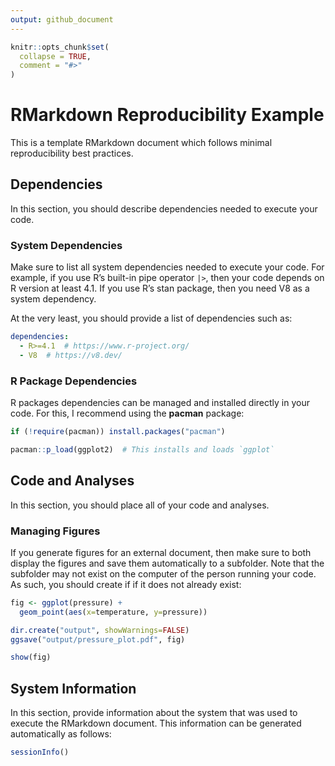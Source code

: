 ```yaml
---
output: github_document
---
```


<!-- README.md is generated from README.Rmd. Please edit that file -->

```r
knitr::opts_chunk$set(
  collapse = TRUE,
  comment = "#>"
)
```

# RMarkdown Reproducibility Example

<!-- badges: start -->

<!-- badges: end -->

This is a template RMarkdown document which follows minimal reproducibility best practices.

## Dependencies

In this section, you should describe dependencies needed to execute your code. 

### System Dependencies

Make sure to list all system dependencies needed to execute your code. For example, if you use R's built-in pipe operator `|>`, then your code depends on R version at least 4.1. If you use R's stan package, then you need V8 as a system dependency.

At the very least, you should provide a list of dependencies such as:
```yaml
dependencies:
  - R>=4.1  # https://www.r-project.org/
  - V8  # https://v8.dev/
```

### R Package Dependencies

R packages dependencies can be managed and installed directly in your code. For this, I recommend using the **pacman** package:

```r
if (!require(pacman)) install.packages("pacman")

pacman::p_load(ggplot2)  # This installs and loads `ggplot`
```


## Code and Analyses

In this section, you should place all of your code and analyses.

### Managing Figures

If you generate figures for an external document, then make sure to both display the figures and save them automatically to a subfolder. Note that the subfolder may not exist on the computer of the person running your code. As such, you should create if if it does not already exist:

```r
fig <- ggplot(pressure) +
  geom_point(aes(x=temperature, y=pressure))

dir.create("output", showWarnings=FALSE)
ggsave("output/pressure_plot.pdf", fig)

show(fig)
```

## System Information

In this section, provide information about the system that was used to execute the RMarkdown document. This information can be generated automatically as follows:

```r
sessionInfo()
```

